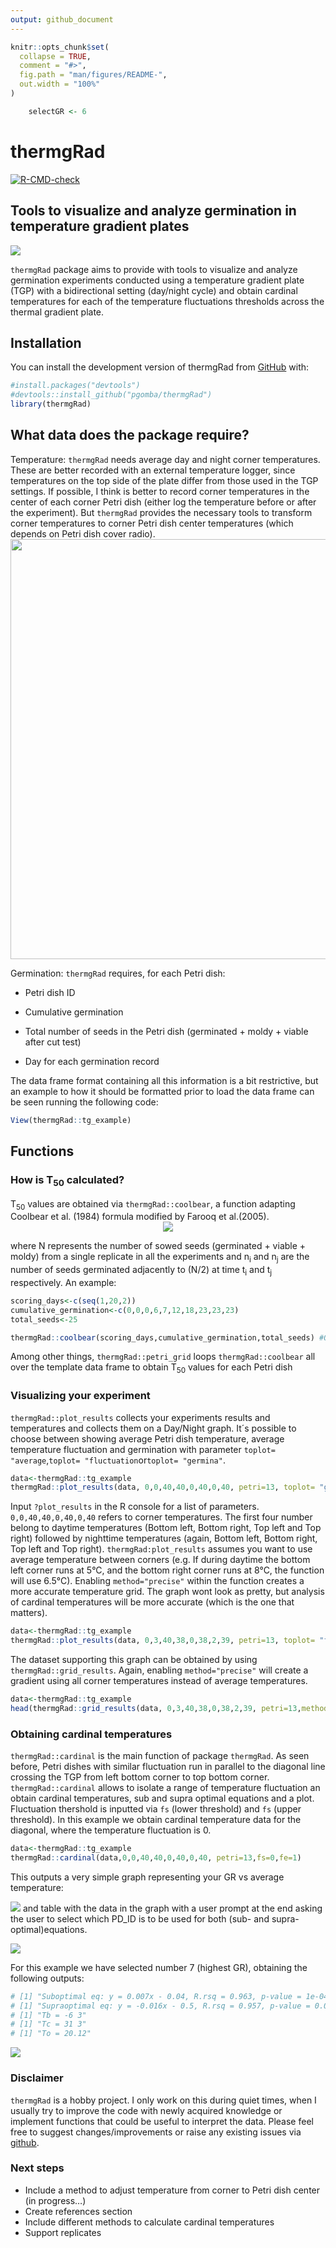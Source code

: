 ```yaml
---
output: github_document
---
```


<!-- README.md is generated from README.Rmd. Please edit that file -->

```r
knitr::opts_chunk$set(
  collapse = TRUE,
  comment = "#>",
  fig.path = "man/figures/README-",
  out.width = "100%"
)
```
```r
    selectGR <- 6
```

# thermgRad

<!-- badges: start -->

[![R-CMD-check](https://github.com/pgomba/thermgRad/workflows/R-CMD-check/badge.svg)](https://github.com/pgomba/thermgRad/actions)

<!-- badges: end -->

## Tools to visualize and analyze germination in temperature gradient plates

![](images/head_title.png)

`thermgRad` package aims to provide with tools to visualize and analyze germination experiments conducted using a temperature gradient plate (TGP) with a bidirectional setting (day/night cycle) and obtain cardinal temperatures for each of the temperature fluctuations thresholds across the thermal gradient plate.

## Installation

You can install the development version of thermgRad from [GitHub](https://github.com/pgomba) with:

```r
#install.packages("devtools")
#devtools::install_github("pgomba/thermgRad") 
library(thermgRad)
```

## What data does the package require?

Temperature: `thermgRad` needs average day and night corner temperatures. These are better recorded with an external temperature logger, since temperatures on the top side of the plate differ from those used in the TGP settings. If possible, I think is better to record corner temperatures in the center of each corner Petri dish (either log the temperature before or after the experiment). But `thermgRad` provides the necessary tools to transform corner temperatures to corner Petri dish center temperatures (which depends on Petri dish cover radio).
<center>
<img src="images/scheme.png" width="672"/>
</center>
Germination: `thermgRad` requires, for each Petri dish:

-   Petri dish ID

-   Cumulative germination

-   Total number of seeds in the Petri dish (germinated + moldy + viable after cut test)

-   Day for each germination record

The data frame format containing all this information is a bit restrictive, but an example to how it should be formatted prior to load the data frame can be seen running the following code:

```r
View(thermgRad::tg_example)
```

## Functions

### How is T~50~ calculated?

T~50~ values are obtained via `thermgRad::coolbear`, a function adapting Coolbear et al. (1984) formula modified by Farooq et al.(2005). 
<center>
<img src="images/coolbformula.png"/>
</center>
where N represents the number of sowed seeds (germinated + viable + moldy) from a single replicate in all the experiments and n~i~ and n~j~ are the number of seeds germinated adjacently to (N/2) at time t~i~ and t~j~ respectively.
An example:
```r
scoring_days<-c(seq(1,20,2))
cumulative_germination<-c(0,0,0,6,7,12,18,23,23,23)
total_seeds<-25

thermgRad::coolbear(scoring_days,cumulative_germination,total_seeds) #Outputs T50
```
Among other things, `thermgRad::petri_grid` loops `thermgRad::coolbear` all over the template data frame to obtain T~50~ values for each Petri dish 

### Visualizing your experiment

`thermgRad::plot_results` collects your experiments results and temperatures and collects them on a Day/Night graph. It´s possible to choose between showing average Petri dish temperature, average temperature fluctuation and germination with parameter `toplot= "average`,`toplot= "fluctuation`or`toplot= "germina"`. 
```r
data<-thermgRad::tg_example
thermgRad::plot_results(data, 0,0,40,40,0,40,0,40, petri=13, toplot= "germina")
```
Input `?plot_results` in the R console for a list of parameters. `0,0,40,40,0,40,0,40` refers to corner temperatures. The first four number belong to daytime temperatures (Bottom left, Bottom right, Top left and Top right) followed by nighttime temperatures (again, Bottom left, Bottom right, Top left and Top right). `thermgRad:plot_results` assumes you want to use average temperature between corners (e.g. If during daytime the bottom left corner runs at 5°C, and the bottom right corner runs at 8°C, the function will use 6.5°C). Enabling `method="precise"` within the function creates a more accurate temperature grid. The graph wont look as pretty, but analysis of cardinal temperatures will be more accurate (which is the one that matters).

```r
data<-thermgRad::tg_example
thermgRad::plot_results(data, 0,3,40,38,0,38,2,39, petri=13, toplot= "fluctuation",method="precise")
```

The dataset supporting this graph can be obtained by using `thermgRad::grid_results`. Again, enabling `method="precise"` will create a gradient using all corner temperatures instead of average temperatures.
```r
data<-thermgRad::tg_example
head(thermgRad::grid_results(data, 0,3,40,38,0,38,2,39, petri=13,method="precise"))
```
### Obtaining cardinal temperatures

`thermgRad::cardinal` is the main function of package `thermgRad`. As seen before, Petri dishes with similar fluctuation run in parallel to the diagonal line crossing the TGP from left bottom corner to top bottom corner. `thermgRad::cardinal` allows to isolate a range of temperature fluctuation an obtain cardinal temperatures, sub and supra optimal equations and a plot. Fluctuation thershold is inputted via `fs` (lower threshold) and `fs` (upper threshold). In this example we obtain cardinal temperature data for the diagonal, where the temperature fluctuation is 0. 
```r
data<-thermgRad::tg_example
thermgRad::cardinal(data,0,0,40,40,0,40,0,40, petri=13,fs=0,fe=1)
```

This outputs a very simple graph representing your GR vs average temperature:

![](images/cardinal_o2.PNG)
and table with the data in the graph with a user prompt at the end asking the user to select which PD_ID is to be used for both (sub- and supra-optimal)equations. 

![](images/cardinal_o1.PNG)

For this example we have selected number 7 (highest GR), obtaining the following outputs:  
```r
# [1] "Suboptimal eq: y = 0.007x - 0.04, R.rsq = 0.963, p-value = 1e-04"
# [1] "Supraoptimal eq: y = -0.016x - 0.5, R.rsq = 0.957, p-value = 0.022"
# [1] "Tb = -6 3"
# [1] "Tc = 31 3"
# [1] "To = 20.12"
```

![](images/cardinal_o3.PNG)

### Disclaimer

`thermgRad` is a hobby project. I only work on this during quiet times, when I usually try to improve the code with newly acquired knowledge or implement functions that could be useful to interpret the data. Please feel free to suggest changes/improvements or raise any existing issues via [github](https://github.com/pgomba/thermgRad). 

### Next steps
- Include a method to adjust temperature from corner to Petri dish center (in progress...)
- Create references section
- Include different methods to calculate cardinal temperatures
- Support replicates
